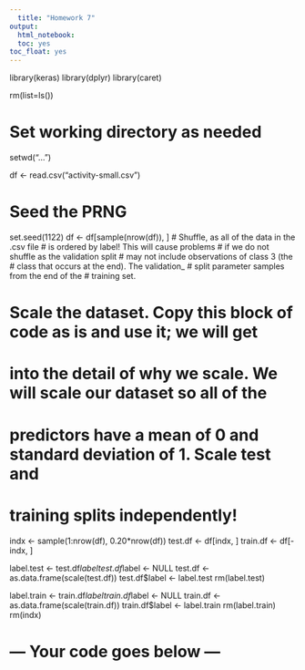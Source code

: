 ```yaml
---
  title: "Homework 7"
output: 
  html_notebook:
  toc: yes
toc_float: yes
---
```

  
library(keras)
library(dplyr)
library(caret)

rm(list=ls())

# Set working directory as needed
setwd("...")

df <- read.csv("activity-small.csv")

# Seed the PRNG
set.seed(1122)
df <- df[sample(nrow(df)), ] # Shuffle, as all of the data in the .csv file
                             # is ordered by label!  This will cause problems
                             # if we do not shuffle as the validation split
                             # may not include observations of class 3 (the
                             # class that occurs at the end).  The validation_
                             # split parameter samples from the end of the
                             # training set.

# Scale the dataset.  Copy this block of code as is and use it; we will get
# into the detail of why we scale.  We will scale our dataset so all of the
# predictors have a mean of 0 and standard deviation of 1.  Scale test and
# training splits independently!

indx <- sample(1:nrow(df), 0.20*nrow(df))
test.df  <- df[indx, ]
train.df <- df[-indx, ]

label.test <- test.df$label
test.df$label <- NULL
test.df <- as.data.frame(scale(test.df))
test.df$label <- label.test
rm(label.test)

label.train <- train.df$label
train.df$label <- NULL
train.df <- as.data.frame(scale(train.df))
train.df$label <- label.train
rm(label.train)
rm(indx)

# --- Your code goes below ---


